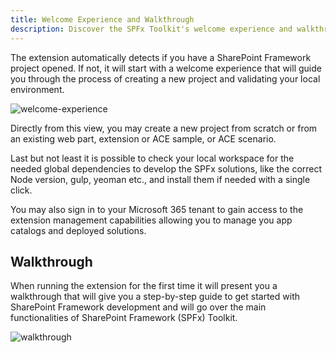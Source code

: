 ```yaml
---
title: Welcome Experience and Walkthrough
description: Discover the SPFx Toolkit's welcome experience and walkthrough, guiding you through project creation and environment validation for SharePoint Framework development.
---
```


The extension automatically detects if you have a SharePoint Framework project opened. If not, it will start with a welcome experience that will guide you through the process of creating a new project and validating your local environment.

![welcome-experience](../../../../../assets/images/welcome-experience.png)

Directly from this view, you may create a new project from scratch or from an existing web part, extension or ACE sample, or ACE scenario.

Last but not least it is possible to check your local workspace for the needed global dependencies to develop the SPFx solutions, like the correct Node version, gulp, yeoman etc., and install them if needed with a single click.

You may also sign in to your Microsoft 365 tenant to gain access to the extension management capabilities allowing you to manage you app catalogs and deployed solutions.

## Walkthrough

When running the extension for the first time it will present you a walkthrough that will give you a step-by-step guide to get started with SharePoint Framework development and will go over the main functionalities of SharePoint Framework (SPFx) Toolkit.

![walkthrough](../../../../../assets/images/walkthrough.png)

